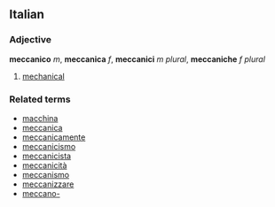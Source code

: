 ==Italian==
===Adjective===
'''meccanico''' ''m'', '''meccanica''' ''f'', '''meccanici''' ''m plural'', '''meccaniche''' ''f plural''

# [[mechanical]]

===Related terms===
*[[macchina]]
*[[meccanica]]
*[[meccanicamente]]
*[[meccanicismo]]
*[[meccanicista]]
*[[meccanicità]]
*[[meccanismo]]
*[[meccanizzare]]
*[[meccano-]]